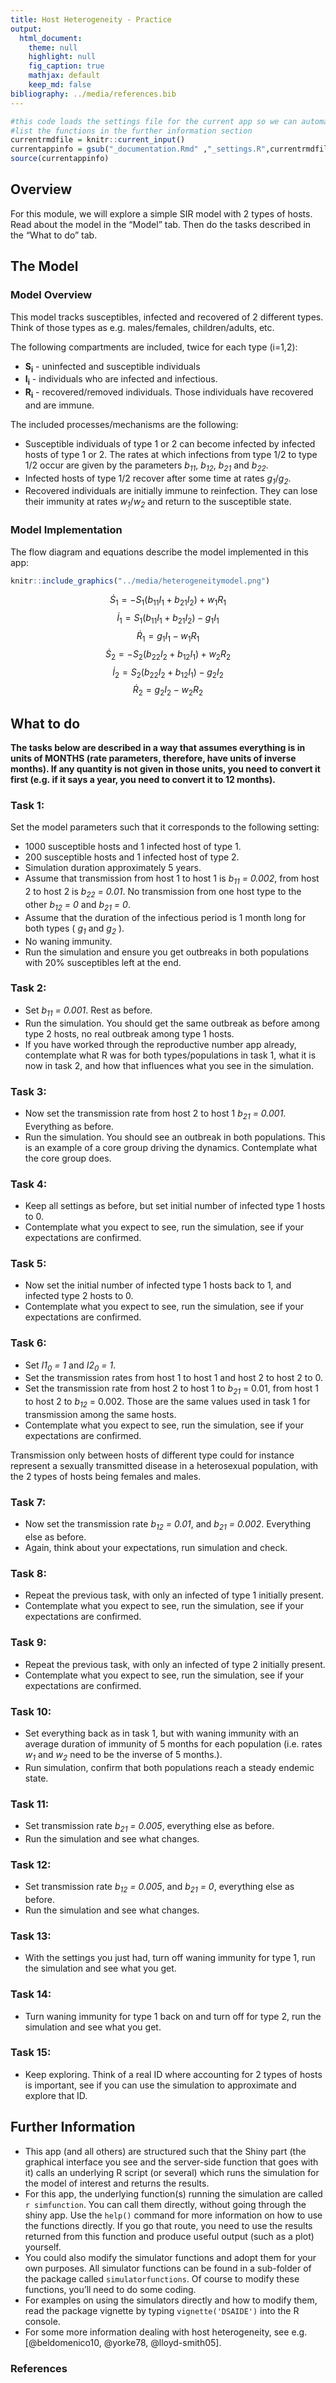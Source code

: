 ```yaml
---
title: Host Heterogeneity - Practice
output:
  html_document:
    theme: null
    highlight: null
    fig_caption: true
    mathjax: default 
    keep_md: false
bibliography: ../media/references.bib
---
```




```r
#this code loads the settings file for the current app so we can automatically 
#list the functions in the further information section
currentrmdfile = knitr::current_input() 
currentappinfo = gsub("_documentation.Rmd" ,"_settings.R",currentrmdfile)
source(currentappinfo)
```


## Overview {#shinytab1}
For this module, we will explore a simple SIR model with 2 types of hosts. Read about the model in the "Model" tab. Then do the tasks described in the "What to do" tab.

## The Model {#shinytab2}

### Model Overview

This model tracks susceptibles, infected and recovered of 2 different types. Think of those types as e.g. males/females, children/adults, etc. 

The following compartments are included, twice for each type (i=1,2):  

* **S~i~** - uninfected and susceptible individuals 
* **I~i~** - individuals who are infected and infectious.
* **R~i~** - recovered/removed individuals. Those individuals have recovered and are immune. 


The included processes/mechanisms are the following:

* Susceptible individuals of type 1 or 2 can become infected by infected hosts of type 1 or 2. The rates at which infections from type 1/2 to type 1/2 occur are given by the parameters _b~11~_, _b~12~_, _b~21~_ and _b~22~_. 
* Infected hosts of type 1/2 recover after some time at rates _g~1~_/_g~2~_. 
* Recovered individuals are initially immune to reinfection. They can lose their immunity at rates _w~1~_/_w~2~_ and return to the susceptible state. 
 


### Model Implementation
The flow diagram and equations describe the model implemented in this app:


```r
knitr::include_graphics("../media/heterogeneitymodel.png")
```


$$\dot S_1 = - S_1 (b_{11} I_1 + b_{21} I_2) + w_1 R_1 $$ 
$$\dot I_1 =  S_1 (b_{11} I_1 + b_{21} I_2) - g_1 I_1 $$ 
$$\dot R_1 = g_1 I_1 - w_1 R_1 $$
$$\dot S_2 = - S_2 (b_{22} I_2 + b_{12} I_1) + w_2 R_2 $$ 
$$\dot I_2 =  S_2 (b_{22} I_2 + b_{12} I_1) - g_2 I_2  $$ 
$$\dot R_2 = g_2 I_2 - w_2 R_2 $$




## What to do {#shinytab3}


**The tasks below are described in a way that assumes everything is in units of MONTHS (rate parameters, therefore, have units of inverse months). If any quantity is not given in those units, you need to convert it first (e.g. if it says a year, you need to convert it to 12 months).**


### Task 1: 
Set the model parameters such that it corresponds to the following setting: 

 * 1000 susceptible hosts and 1 infected host of type 1.
 * 200 susceptible hosts and 1 infected host of type 2. 
 * Simulation duration approximately 5 years.
 * Assume that transmission from host 1 to host 1 is _b~11~ = 0.002_, from host 2 to host 2 is _b~22~ = 0.01_. No transmission from one host type to the other _b~12~ = 0_ and _b~21~ = 0_.
 * Assume that the duration of the infectious period is 1 month long for both types ( _g~1~_ and _g~2~_ ). 
 * No waning immunity.
 * Run the simulation and ensure you get outbreaks in both populations with 20% susceptibles left at the end.

### Task 2: 
* Set _b~11~ = 0.001_. Rest as before. 
* Run the simulation. You should get the same outbreak as before among type 2 hosts, no real outbreak among type 1 hosts.
* If you have worked through the reproductive number app already, contemplate what R was for both types/populations in task 1, what it is now in task 2, and how that influences what you see in the simulation. 

### Task 3: 
* Now set the transmission rate from host 2 to host 1 _b~21~ = 0.001_. Everything as before.
* Run the simulation. You should see an outbreak in both populations. This is an example of a core group driving the dynamics. Contemplate what the core group does.

### Task 4: 
* Keep all settings as before, but set initial number of infected type 1 hosts to 0.
* Contemplate what you expect to see, run the simulation, see if your expectations are confirmed.

### Task 5: 
* Now set the initial number of infected type 1 hosts back to 1, and infected type 2 hosts to 0. 
* Contemplate what you expect to see, run the simulation, see if your expectations are confirmed.

### Task 6: 
* Set _I1~0~ = 1_ and _I2~0~ = 1_.
* Set the transmission rates from host 1 to host 1 and host 2 to host 2 to 0. 
* Set the transmission rate from host 2 to host 1 to _b~21~_ = 0.01, from host 1 to host 2 to _b~12~_ = 0.002. Those are the same values used in task 1 for transmission among the same hosts.
* Contemplate what you expect to see, run the simulation, see if your expectations are confirmed.

Transmission only between hosts of different type could for instance represent a sexually transmitted disease in a heterosexual population, with the 2 types of hosts being females and males.

### Task 7: 
* Now set the transmission rate _b~12~ = 0.01_, and _b~21~ = 0.002_. Everything else as before.
* Again, think about your expectations, run simulation and check.

### Task 8: 
* Repeat the previous task, with only an infected of type 1 initially present.
* Contemplate what you expect to see, run the simulation, see if your expectations are confirmed.

### Task 9: 
* Repeat the previous task, with only an infected of type 2 initially present.
* Contemplate what you expect to see, run the simulation, see if your expectations are confirmed.

### Task 10: 
* Set everything back as in task 1, but with waning immunity with an average duration of immunity of 5 months for each population (i.e. rates _w~1~_ and _w~2~_ need to be the inverse of 5 months.).
* Run simulation, confirm that both populations reach a steady endemic state.

### Task 11: 
* Set transmission rate _b~21~ = 0.005_, everything else as before.
* Run the simulation and see what changes.

### Task 12: 
* Set transmission rate _b~12~ = 0.005_, and _b~21~ = 0_, everything else as before. 
* Run the simulation and see what changes.

### Task 13: 
* With the settings you just had, turn off waning immunity for type 1, run the simulation and see what you get.

### Task 14: 
* Turn waning immunity for type 1 back on and turn off for type 2, run the simulation and see what you get.

### Task 15: 
* Keep exploring. Think of a real ID where accounting for 2 types of hosts is important, see if you can use the simulation to approximate and explore that ID.


## Further Information {#shinytab4}

* This app (and all others) are structured such that the Shiny part (the graphical interface you see and the server-side function that goes with it) calls an underlying R script (or several) which runs the simulation for the model of interest and returns the results.
* For this app, the underlying function(s) running the simulation are called ``r simfunction``. You can call them directly, without going through the shiny app. Use the `help()` command for more information on how to use the functions directly. If you go that route, you need to use the results returned from this function and produce useful output (such as a plot) yourself. 
* You could also modify the simulator functions and adopt them for your own purposes. All simulator functions can be found in a sub-folder of the package called `simulatorfunctions`. Of course to modify these functions, you'll need to do some coding.
* For examples on using the simulators directly and how to modify them, read the package vignette by typing `vignette('DSAIDE')` into the R console.
* For some more information dealing with host heterogeneity, see e.g. [@beldomenico10, @yorke78, @lloyd-smith05].

### References
